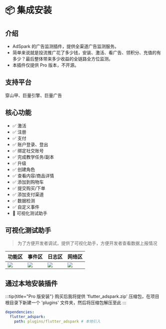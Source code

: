 # 📦 集成安装

## 介绍

- AdSpark 的广告监测插件，提供全渠道广告监测服务。
- 简单来说就是投流推广花了多少钱，安装、激活、看广告、领积分、充值的有多少？最后整体带来多少收益的全链路全方位监测。
- 本插件仅提供 Pro 版本，不开源。


## 支持平台

穿山甲、巨量引擎、巨量广告

## 核心功能
- ✅ 激活
- ✅ 注册
- ✅ 支付
- ✅ 账户登录、登出
- ✅ 绑定社交账号
- ✅ 完成教学任务/副本
- ✅ 升级
- ✅ 创建角色
- ✅ 查看内容/商品详情
- ✅ 添加到购物车
- ✅ 提交购买/下单
- ✅ 添加支付渠道
- ✅ 数据检测
- ✅ 自定义事件
- 📱 可视化测试助手

## 可视化测试助手

> 为了方便开发者调试，提供了可视化助手，方便开发者查看数据上报情况

|功能区|事件区|日志区|网络区|
|--|--|--|--|
| ![](https://raw.githubusercontent.com/FlutterAds/flutter_adspark/master/example/images/img001.png) | ![](https://raw.githubusercontent.com/FlutterAds/flutter_adspark/master/example/images/img002.png) | ![](https://raw.githubusercontent.com/FlutterAds/flutter_adspark/master/example/images/img003.png) | ![](https://raw.githubusercontent.com/FlutterAds/flutter_adspark/master/example/images/img004.png) |


## 通过本地安装插件

:::tip{title="Pro 版安装"}
购买后我将提供 'flutter_adspark.zip' 压缩包，在项目根目录下新建一个 'plugins' 文件夹，然后将压缩包解压至此
:::

```yaml title="pubspec.yaml"
dependencies:
  flutter_adspark: 
    path: plugins/flutter_adspark # 本地引入
```